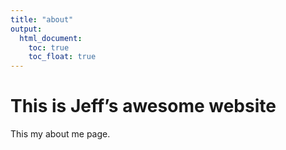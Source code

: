 ```yaml
---
title: "about"
output: 
  html_document:
    toc: true
    toc_float: true
---
```


# This is Jeff's awesome website

This my about me page.
